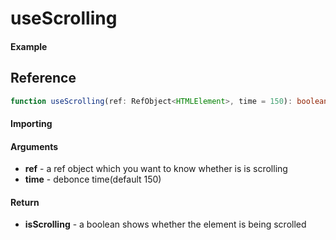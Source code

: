 
<Meta title="Sensor/useScrolling" component={Example} />

# useScrolling

#### Example

<Canvas>
	<Story story={Example} inline />
</Canvas>

## Reference

```ts
function useScrolling(ref: RefObject<HTMLElement>, time = 150): boolean;
```

#### Importing

<ImportPath />

#### Arguments

- **ref** - a ref object which you want to know whether is is scrolling
- **time** - debonce time(default 150)

#### Return

- **isScrolling** - a boolean shows whether the element is being scrolled
